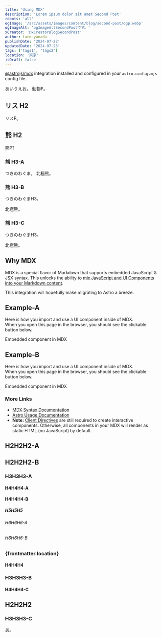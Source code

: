```yaml
---
title: 'Using MDX'
description: 'Lorem ipsum dolor sit amet Second Post'
robots: 'all'
ogImage: '/src/assets/images/content/blog/second-post/ogp.webp'
ogImageAlt: 'ogImageAltSecondPostです。'
xCreator: '@xCreatorBlogSecondPost'
author: taro-yamada
publishDate: '2024-07-22'
updatedDate: '2024-07-23'
tags: ['tags1', 'tags2']
location: '東京'
isDraft: false
---
```


[@astrojs/mdx](https://docs.astro.build/en/guides/integrations-guide/mdx/) integration installed and configured in your `astro.config.mjs` config file.

あいうえお。
動物P。

<Toc headings={getHeadings()} />

## リス H2

リスP。

## 熊 H2

熊P?

### 熊 H3-A

つきのわぐま。
北極熊。

### 熊 H3-B

つきのわぐまH3。

北極熊。

### 熊 H3-C

つきのわぐまH3。

北極熊。

## Why MDX

MDX is a special flavor of Markdown that supports embedded JavaScript & JSX syntax. This unlocks the ability to [mix JavaScript and UI Components into your Markdown content](https://docs.astro.build/en/guides/markdown-content/#mdx-features).

This integration will hopefully make migrating to Astro a breeze.

## Example-A

Here is how you import and use a UI component inside of MDX.  
When you open this page in the browser, you should see the clickable button below.

Embedded component in MDX

## Example-B

Here is how you import and use a UI component inside of MDX.  
When you open this page in the browser, you should see the clickable button below.

Embedded component in MDX

### More Links

- [MDX Syntax Documentation](https://mdxjs.com/docs/what-is-mdx)
- [Astro Usage Documentation](https://docs.astro.build/en/guides/markdown-content/#markdown-and-mdx-pages)
- **Note:** [Client Directives](https://docs.astro.build/en/reference/directives-reference/#client-directives) are still required to create interactive components. Otherwise, all components in your MDX will render as static HTML (no JavaScript) by default.

## H2H2H2-A

## H2H2H2-B

### H3H3H3-A

#### H4H4H4-A

#### H4H4H4-B

##### H5H5H5

###### H6H6H6-A

###### H6H6H6-B

### {frontmatter.location}

#### H4H4H4

### H3H3H3-B

#### H4H4H4-C

## H2H2H2

### H3H3H3-C

あ。
